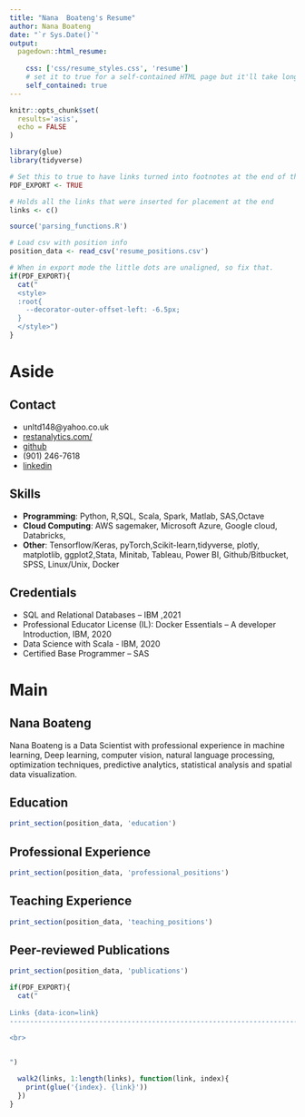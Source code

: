 ```yaml
---
title: "Nana  Boateng's Resume"
author: Nana Boateng
date: "`r Sys.Date()`"
output:
  pagedown::html_resume:
  
    css: ['css/resume_styles.css', 'resume']
    # set it to true for a self-contained HTML page but it'll take longer to render
    self_contained: true
---
```


```r
knitr::opts_chunk$set(
  results='asis', 
  echo = FALSE
)

library(glue)
library(tidyverse)

# Set this to true to have links turned into footnotes at the end of the document
PDF_EXPORT <- TRUE

# Holds all the links that were inserted for placement at the end
links <- c()

source('parsing_functions.R')

# Load csv with position info
position_data <- read_csv('resume_positions.csv')

```


```r
# When in export mode the little dots are unaligned, so fix that. 
if(PDF_EXPORT){
  cat("
  <style>
  :root{
    --decorator-outer-offset-left: -6.5px;
  }
  </style>")
}
```


Aside
================================================================================

Contact {#contact}
--------------------------------------------------------------------------------


- <i class="fa fa-envelope"></i> unltd148@yahoo.co.uk
- <i class="fa fa-link"></i> [restanalytics.com/](http://restanalytics.com/)
- <i class="fa fa-github"></i>[github](https://github.com/NanaAkwasiAbayieBoateng)
- <i class="fa fa-phone"></i> (901) 246-7618
- <i class="fa fa-linkedin"></i> [linkedin](https://www.linkedin.com/in/nana-boateng-26b9a226/)



Skills {#skills}
--------------------------------------------------------------------------------

- <i class="fa fa-laptop"></i> **Programming**: Python, R,SQL, Scala, Spark,
Matlab, SAS,Octave
- <i class="fa fa-flask"></i> **Cloud Computing**: AWS sagemaker, 
Microsoft Azure, Google cloud, Databricks,
- <i class="fa fa-lightbulb-o"></i> **Other**: Tensorflow/Keras, pyTorch,Scikit-learn,tidyverse, plotly, matplotlib, ggplot2,Stata, Minitab, 
Tableau, Power BI, Github/Bitbucket, SPSS, Linux/Unix, Docker


Credentials
--------------------------------------------------------------------------------

- <i class="fa fa-chart-area"></i> SQL and Relational Databases – IBM ,2021
- <i class="fa fa-drivers-license"></i> Professional Educator License (IL): Docker Essentials – A developer Introduction, IBM, 2020
- <i class="fa fa-drivers-license"></i> Data Science with Scala - IBM, 2020
- <i class="fa fa-drivers-license"></i> Certified Base Programmer – SAS


<!-- Disclaimer {#disclaimer} -->
<!-- -------------------------------------------------------------------------------- -->

<!-- Made with the R package [**pagedown**](https://github.com/rstudio/pagedown).  -->

<!-- The source code is available at [github.com/NanaAkwasiAbayieBoateng/cv](https://github.com/NanaAkwasiAbayieBoateng/cv). -->


<!-- Last updated on `r Sys.Date()`. -->


Main
================================================================================

Nana Boateng {#title}
--------------------------------------------------------------------------------
Nana Boateng is a Data Scientist with professional experience in machine learning, Deep learning, computer vision, natural language processing, optimization techniques, predictive analytics, statistical analysis and spatial data visualization.

Education {data-icon=graduation-cap data-concise=true}
--------------------------------------------------------------------------------

```r
print_section(position_data, 'education')
```


Professional Experience {data-icon=key}
--------------------------------------------------------------------------------

```r
print_section(position_data, 'professional_positions')
```




<!-- :::aside -->

<!-- Peer-reviewed Publications -->
<!-- -------------------------------------------------------------------------------- -->
<!-- - [Splicing modulation sensitizes chronic lymphocytic leukemia cells to venetoclax by remodeling mitochondrial apoptotic dependencies](https://www.ncbi.nlm.nih.gov/pubmed/30282833). Ten Hacken E et al. (2018), JCI Insight 3(19). -->
<!-- - [Identification of Novel Protein Expression Changes Following Cisplatin Treatment and Application to Combination Therapy](https://www.ncbi.nlm.nih.gov/pubmed/28902521). Stark AL et al (2017). Journal of Proteome Research, 16(11): 4227-4236. -->
<!-- - [Truncated DNMT3B isoform DNMT3B7 suppresses growth, induces differentiation, and alters DNA methylation in human neuroblastoma.](https://www.ncbi.nlm.nih.gov/pubmed/22815530). Ostler KR et al (2012). Cancer Research 72(18): 4714-23. -->


<!-- Posters and Presentations -->
<!-- -------------------------------------------------------------------------------- -->
<!-- - [The role of PRDM1 in protection against radiogenic breast cancer.](https://github.com/gillsignals/science-docs/blob/master/prdm1_talk_140305.pptx) Oral presentation, Dept. Pediatric Hem/Onc, UChicago (2014). -->
<!-- - The role of Blimp1 in protection against ionizing radiation in breast cells. Poster, Biomedical Sciences Retreat, UChicago (2014). -->
<!-- - Systems analysis of cytarabine response and resistance in hematopoietic cells. Poster, Biomedical Sciences Retreat, UChicago (2013). -->
<!-- ::: -->

Teaching Experience {data-icon=chalkboard-teacher}
--------------------------------------------------------------------------------

```r
print_section(position_data, 'teaching_positions')
```



Peer-reviewed Publications {data-icon=flask}
--------------------------------------------------------------------------------

```r
print_section(position_data, 'publications')
```



```r
if(PDF_EXPORT){
  cat("
  
Links {data-icon=link}
--------------------------------------------------------------------------------

<br>


")
  
  walk2(links, 1:length(links), function(link, index){
    print(glue('{index}. {link}'))
  })
}
```


